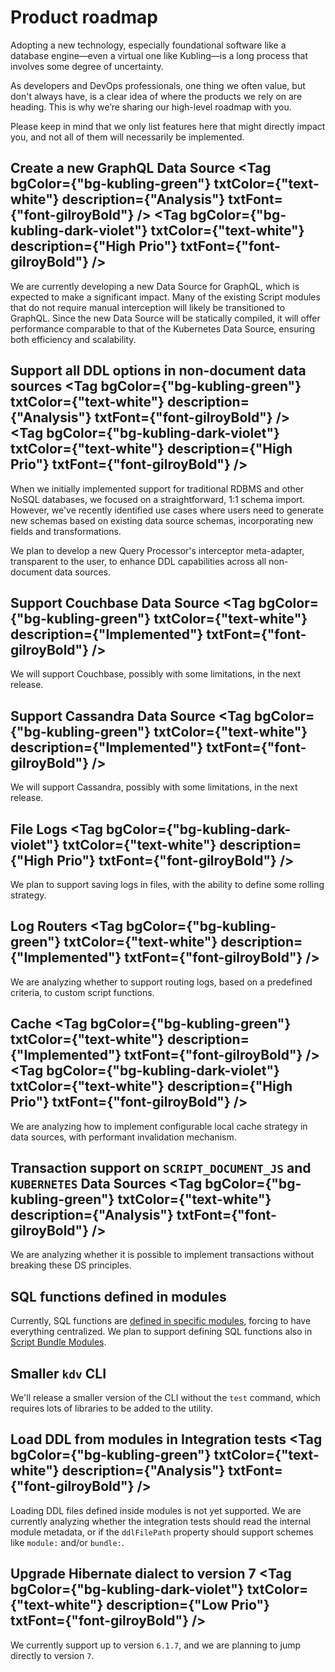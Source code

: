 
# Product roadmap
Adopting a new technology, especially foundational software like a database engine—even a virtual one like Kubling—is a long process that involves some degree of uncertainty.

As developers and DevOps professionals, one thing we often value, but don't always have, is a clear idea of where the products we rely on are heading. 
This is why we’re sharing our high-level roadmap with you.

Please keep in mind that we only list features here that might directly impact you, and not all of them will necessarily be implemented.

## Create a new GraphQL Data Source <Tag bgColor={"bg-kubling-green"} txtColor={"text-white"} description={"Analysis"} txtFont={"font-gilroyBold"} /> <Tag bgColor={"bg-kubling-dark-violet"} txtColor={"text-white"} description={"High Prio"} txtFont={"font-gilroyBold"} />
We are currently developing a new Data Source for GraphQL, which is expected to make a significant impact. 
Many of the existing Script modules that do not require manual interception will likely be transitioned to GraphQL. 
Since the new Data Source will be statically compiled, it will offer performance comparable to that of the Kubernetes Data Source, ensuring both efficiency and scalability.

## Support all DDL options in non-document data sources <Tag bgColor={"bg-kubling-green"} txtColor={"text-white"} description={"Analysis"} txtFont={"font-gilroyBold"} /> <Tag bgColor={"bg-kubling-dark-violet"} txtColor={"text-white"} description={"High Prio"} txtFont={"font-gilroyBold"} />
When we initially implemented support for traditional RDBMS and other NoSQL databases, we focused on a straightforward, 1:1 schema import. 
However, we've recently identified use cases where users need to generate new schemas based on existing data source schemas, incorporating new fields and transformations.

We plan to develop a new Query Processor's interceptor meta-adapter, transparent to the user, to enhance DDL capabilities across all non-document data sources.

## Support Couchbase Data Source <Tag bgColor={"bg-kubling-green"} txtColor={"text-white"} description={"Implemented"} txtFont={"font-gilroyBold"} />
We will support Couchbase, possibly with some limitations, in the next release.

## Support Cassandra Data Source <Tag bgColor={"bg-kubling-green"} txtColor={"text-white"} description={"Implemented"} txtFont={"font-gilroyBold"} />
We will support Cassandra, possibly with some limitations, in the next release.

## File Logs <Tag bgColor={"bg-kubling-dark-violet"} txtColor={"text-white"} description={"High Prio"} txtFont={"font-gilroyBold"} />
We plan to support saving logs in files, with the ability to define some rolling strategy.

## Log Routers <Tag bgColor={"bg-kubling-green"} txtColor={"text-white"} description={"Implemented"} txtFont={"font-gilroyBold"} />
We are analyzing whether to support routing logs, based on a predefined criteria, to custom script functions.

## Cache <Tag bgColor={"bg-kubling-green"} txtColor={"text-white"} description={"Implemented"} txtFont={"font-gilroyBold"} /> <Tag bgColor={"bg-kubling-dark-violet"} txtColor={"text-white"} description={"High Prio"} txtFont={"font-gilroyBold"} />
We are analyzing how to implement configurable local cache strategy in data sources, with performant invalidation mechanism.

## Transaction support on `SCRIPT_DOCUMENT_JS` and `KUBERNETES` Data Sources <Tag bgColor={"bg-kubling-green"} txtColor={"text-white"} description={"Analysis"} txtFont={"font-gilroyBold"} />
We are analyzing whether it is possible to implement transactions without breaking these DS principles.

## SQL functions defined in modules
Currently, SQL functions are [defined in specific modules](/Modules/Functions/SQL), forcing to have everything centralized. We plan to support defining SQL functions also
in [Script Bundle Modules](/Modules/DataSource/Script).

## Smaller `kdv` CLI
We'll release a smaller version of the CLI without the `test` command, which requires lots of libraries to be added to the utility.

## Load DDL from modules in Integration tests <Tag bgColor={"bg-kubling-green"} txtColor={"text-white"} description={"Analysis"} txtFont={"font-gilroyBold"} />
Loading DDL files defined inside modules is not yet supported. We are currently analyzing whether the integration tests should read the internal module metadata, 
or if the `ddlFilePath` property should support schemes like `module:` and/or `bundle:`.

## Upgrade Hibernate dialect to version 7 <Tag bgColor={"bg-kubling-dark-violet"} txtColor={"text-white"} description={"Low Prio"} txtFont={"font-gilroyBold"} />
We currently support up to version `6.1.7`, and we are planning to jump directly to version `7`.
